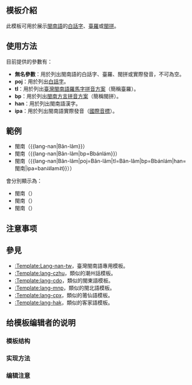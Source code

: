 <includeonly><!-- 在這裡加入模板的保護標識 --></includeonly><noinclude>{{Documentation subpage}}</noinclude>
<!-- 在本行下編輯模板說明 -->
== 模板介紹 ==
此模板可用於展示[[閩南語]]的[[白話字]]、[[臺羅]]或[[閩拼]]。
== 使用方法 ==
目前提供的參數有：
*'''無名參數'''：用於列出閩南語的白話字、臺羅、閩拼或實際發音，不可為空。
*'''poj'''：用於列出[[白話字]]。
*'''tl'''：用於列出[[臺灣閩南語羅馬字拼音方案]]（簡稱臺羅）。
*'''bp'''：用於列出[[閩南方言拼音方案]]（簡稱閩拼）。
*'''han'''：用於列出閩南語漢字。
*'''ipa'''：用於列出閩南語實際發音（[[國際音標]]）。
== 範例 ==
*閩南（<nowiki>{{lang-nan|Bân-lâm}}</nowiki>）
*閩南（<nowiki>{{lang-nan|Bân-lâm|bp=Bbánlám}}</nowiki>）
*閩南（<nowiki>{{lang-nan|Bân-lâm|poj=Bân-lâm|tl=Bân-lâm|bp=Bbánlám|han=閩南|ipa=ban˨˨lam˨˦}}）</nowiki>）

會分別顯示為：

*閩南（{{lang-nan|Bân-lâm}}）
*閩南（{{lang-nan|Bân-lâm|bp=Bbánlám}}）
*閩南（{{lang-nan|Bân-lâm|poj=Bân-lâm|tl=Bân-lâm|bp=Bbánlám|han=閩南|ipa=ban˨˨lam˨˦}}）
== 注意事项 ==

== 參見 ==
*[[:Template:Lang-nan-tw]]，臺灣閩南語專用模板。
*[[:Template:lang-czhu]]，類似的潮州話模板。
*[[:Template:lang-cdo]]，類似的閩東語模板。
*[[:Template:lang-mnp]]，類似的閩北語模板。
*[[:Template:lang-cpx]]，類似的莆仙語模板。
*[[:Template:lang-hak]]，類似的客家語模板。

== 给模板编辑者的说明 ==
=== 模板结构 ===
=== 实现方法 ===
=== 编辑注意 ===

<includeonly>
<!-- 本行下加入模板的分類 -->
[[Category:漢語多語言支持模板|{{PAGENAME}}]]
</includeonly>